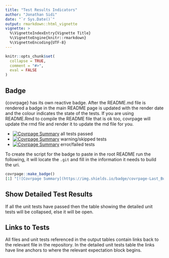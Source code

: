```yaml
---
title: "Test Results Indicators"
author: "Jonathan Sidi"
date: "`r Sys.Date()`"
output: rmarkdown::html_vignette
vignette: >
  %\VignetteIndexEntry{Vignette Title}
  %\VignetteEngine{knitr::rmarkdown}
  %\VignetteEncoding{UTF-8}
---
```


```r
knitr::opts_chunk$set(
  collapse = TRUE,
  comment = "#>",
  eval = FALSE
)
```

## Badge

{covrpage} has its own reactive badge. After the README.md file is rendered a badge in the main README page is updated with the render date and the colour indicates the state of the tests. If you are using README.Rmd to compile the README file that is ok too, covrpage will update the rmd file and render it to update the md file for you. 

  - [![Covrpage Summary](https://img.shields.io/badge/covrpage-Last_Build_2018_09_04-brightgreen.svg)](http://tinyurl.com/y965gzrq) all tests passed
  - [![Covrpage Summary](https://img.shields.io/badge/covrpage-Last_Build_2018_09_04-yellow.svg)](http://tinyurl.com/y965gzrq) warning/skipped tests
  - [![Covrpage Summary](https://img.shields.io/badge/covrpage-Last_Build_2018_09_04-red.svg)](http://tinyurl.com/y965gzrq) error/failed tests
  
To create the script for the badge to paste in the root README run the following, it will locate the `.git` and fill in the information it needs to build the uri.

```r
covrpage::make_badge()
[1] "[![Covrpage Summary](https://img.shields.io/badge/covrpage-Last_Build_2018_09_04-brightgreen.svg)](https://github.com/yonicd/covrpage/tree/master/tests/README.md)"
```

## Show Detailed Test Results

If all the unit tests have passed then the table showing the detailed unit tests will be collapsed, else it will be open. 

## Links to Tests

All files and unit tests referenced in the output tables contain links back to the relevant file in the repository. In the detailed unit tests table the links have line anchors to where the relevant expectation block begins. 
